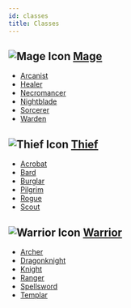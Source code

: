 ```yaml
---
id: classes
title: Classes
---
```


## <img src="/icons/mage.svg" alt="Mage Icon" class="icon-svg" /> [Mage](/docs/classes/mage)

- [Arcanist](/docs/classes/mage/arcanist)
- [Healer](/docs/classes/mage/healer)
- [Necromancer](/docs/classes/mage/necromancer)
- [Nightblade](/docs/classes/mage/nightblade)
- [Sorcerer](/docs/classes/mage/sorcerer)
- [Warden](/docs/classes/mage/warden)

## <img src="/icons/thief.svg" alt="Thief Icon" class="icon-svg"/> [Thief](/docs/classes/thief)

- [Acrobat](/docs/classes/thief/acrobat)
- [Bard](/docs/classes/thief/bard)
- [Burglar](/docs/classes/thief/burglar)
- [Pilgrim](/docs/classes/thief/pilgrim)
- [Rogue](/docs/classes/thief/rogue)
- [Scout](/docs/classes/thief/scout)

## <img src="/icons/warrior.svg" alt="Warrior Icon" class="icon-svg" /> [Warrior](/docs/classes/warrior)

- [Archer](/docs/classes/warrior/archer)
- [Dragonknight](/docs/classes/warrior/dragonknight)
- [Knight](/docs/classes/warrior/knight)
- [Ranger](/docs/classes/warrior/ranger)
- [Spellsword](/docs/classes/warrior/spellsword)
- [Templar](/docs/classes/warrior/templar)
